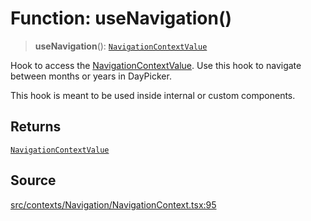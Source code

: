 # Function: useNavigation()

> **useNavigation**(): [`NavigationContextValue`](/api/latest/interfaces/NavigationContextValue.mdx)

Hook to access the [NavigationContextValue](/api/latest/interfaces/NavigationContextValue.mdx). Use this hook to navigate
between months or years in DayPicker.

This hook is meant to be used inside internal or custom components.

## Returns

[`NavigationContextValue`](/api/latest/interfaces/NavigationContextValue.mdx)

## Source

[src/contexts/Navigation/NavigationContext.tsx:95](https://github.com/gpbl/react-day-picker/blob/6515ed496/src/contexts/Navigation/NavigationContext.tsx#L95)
